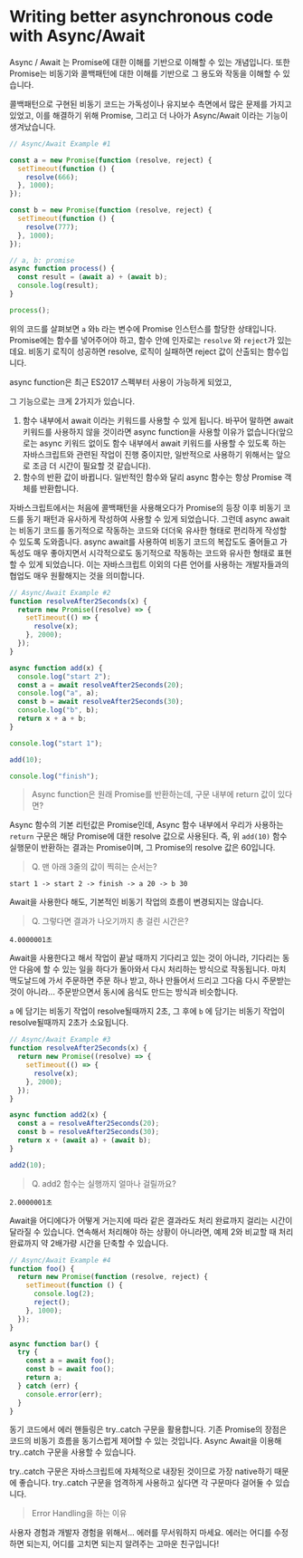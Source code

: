 # Writing better asynchronous code with Async/Await

Async / Await 는 Promise에 대한 이해를 기반으로 이해할 수 있는 개념입니다. 또한 Promise는 비동기와 콜백패턴에 대한 이해를 기반으로 그 용도와 작동을 이해할 수 있습니다.

콜백패턴으로 구현된 비동기 코드는 가독성이나 유지보수 측면에서 많은 문제를 가지고 있었고, 이를 해결하기 위해 Promise, 그리고 더 나아가 Async/Await 이라는 기능이 생겨났습니다.

```javascript
// Async/Await Example #1

const a = new Promise(function (resolve, reject) {
  setTimeout(function () {
    resolve(666);
  }, 1000);
});

const b = new Promise(function (resolve, reject) {
  setTimeout(function () {
    resolve(777);
  }, 1000);
});

// a, b: promise
async function process() {
  const result = (await a) + (await b);
  console.log(result);
}

process();
```

위의 코드를 살펴보면 `a` 와`b` 라는 변수에 Promise 인스턴스를 할당한 상태입니다. Promise에는 함수를 넣어주어야 하고, 함수 안에 인자로는 `resolve` 와 `reject`가 있는데요. 비동기 로직이 성공하면 resolve, 로직이 실패하면 reject 값이 산출되는 함수입니다.

async function은 최근 ES2017 스펙부터 사용이 가능하게 되었고,

그 기능으로는 크게 2가지가 있습니다.

1. 함수 내부에서 await 이라는 키워드를 사용할 수 있게 됩니다. 바꾸어 말하면 await 키워드를 사용하지 않을 것이라면 async function을 사용할 이유가 없습니다(앞으로는 async 키워드 없이도 함수 내부에서 await 키워드를 사용할 수 있도록 하는 자바스크립트와 관련된 작업이 진행 중이지만, 일반적으로 사용하기 위해서는 앞으로 조금 더 시간이 필요할 것 같습니다).
2. 함수의 반환 값이 바뀝니다. 일반적인 함수와 달리 async 함수는 항상 Promise 객체를 반환합니다.

자바스크립트에서는 처음에 콜백패턴을 사용해오다가 Promise의 등장 이후 비동기 코드를 동기 패턴과 유사하게 작성하여 사용할 수 있게 되었습니다. 그런데 async await는 비동기 코드를 동기적으로 작동하는 코드와 더더욱 유사한 형태로 편리하게 작성할 수 있도록 도와줍니다. async await를 사용하여 비동기 코드의 복잡도도 줄어들고 가독성도 매우 좋아지면서 시각적으로도 동기적으로 작동하는 코드와 유사한 형태로 표현할 수 있게 되었습니다. 이는 자바스크립트 이외의 다른 언어를 사용하는 개발자들과의 협업도 매우 원활해지는 것을 의미합니다.

```javascript
// Async/Await Example #2
function resolveAfter2Seconds(x) {
  return new Promise((resolve) => {
    setTimeout(() => {
      resolve(x);
    }, 2000);
  });
}

async function add(x) {
  console.log("start 2");
  const a = await resolveAfter2Seconds(20);
  console.log("a", a);
  const b = await resolveAfter2Seconds(30);
  console.log("b", b);
  return x + a + b;
}

console.log("start 1");

add(10);

console.log("finish");
```

> Async function은 원래 Promise를 반환하는데, 구문 내부에 return 값이 있다면?

Async 함수의 기본 리턴값은 Promise인데, Async 함수 내부에서 우리가 사용하는 `return` 구문은 해당 Promise에 대한 resolve 값으로 사용된다. 즉, 위 `add(10)` 함수 실행문이 반환하는 결과는 Promise이며, 그 Promise의 resolve 값은 60입니다.

> Q. 맨 아래 3줄의 값이 찍히는 순서는?

`start 1 -> start 2 -> finish -> a 20 -> b 30`

Await을 사용한다 해도, 기본적인 비동기 작업의 흐름이 변경되지는 않습니다.

> Q. 그렇다면 결과가 나오기까지 총 걸린 시간은?

`4.0000001초`

Await을 사용한다고 해서 작업이 끝날 때까지 기다리고 있는 것이 아니라, 기다리는 동안 다음에 할 수 있는 일을 하다가 돌아와서 다시 처리하는 방식으로 작동됩니다. 마치 맥도날드에 가서 주문하면 주문 하나 받고, 하나 만들어서 드리고 그다음 다시 주문받는 것이 아니라... 주문받으면서 동시에 음식도 만드는 방식과 비슷합니다.

`a` 에 담기는 비동기 작업이 resolve될때까지 2초, 그 후에 `b` 에 담기는 비동기 작업이 resolve될때까지 2초가 소요됩니다.

```javascript
// Async/Await Example #3
function resolveAfter2Seconds(x) {
  return new Promise((resolve) => {
    setTimeout(() => {
      resolve(x);
    }, 2000);
  });
}

async function add2(x) {
  const a = resolveAfter2Seconds(20);
  const b = resolveAfter2Seconds(30);
  return x + (await a) + (await b);
}

add2(10);
```

> Q. add2 함수는 실행까지 얼마나 걸릴까요?

`2.0000001초`

Await을 어디에다가 어떻게 거는지에 따라 같은 결과라도 처리 완료까지 걸리는 시간이 달라질 수 있습니다.
연속해서 처리해야 하는 상황이 아니라면, 예제 2와 비교할 때 처리 완료까지 약 2배가량 시간을 단축할 수 있습니다.

```javascript
// Async/Await Example #4
function foo() {
  return new Promise(function (resolve, reject) {
    setTimeout(function () {
      console.log(2);
      reject();
    }, 1000);
  });
}

async function bar() {
  try {
    const a = await foo();
    const b = await foo();
    return a;
  } catch (err) {
    console.error(err);
  }
}
```

동기 코드에서 에러 핸들링은 try..catch 구문을 활용합니다. 기존 Promise의 장점은 코드의 비동기 흐름을 동기스럽게 제어할 수 있는 것입니다. Async Await을 이용해 try..catch 구문을 사용할 수 있습니다.

try..catch 구문은 자바스크립트에 자체적으로 내장된 것이므로 가장 native하기 때문에 좋습니다. try..catch 구문을 엄격하게 사용하고 싶다면 각 구문마다 걸어둘 수 있습니다.

> Error Handling을 하는 이유

사용자 경험과 개발자 경험을 위해서... 에러를 무서워하지 마세요. 에러는 어디를 수정하면 되는지, 어디를 고치면 되는지 알려주는 고마운 친구입니다!
